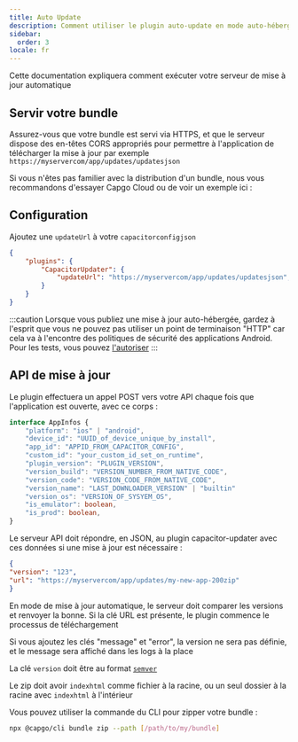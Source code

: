 ```yaml
---
title: Auto Update
description: Comment utiliser le plugin auto-update en mode auto-hébergé
sidebar:
  order: 3
locale: fr
---
```



Cette documentation expliquera comment exécuter votre serveur de mise à jour automatique

## Servir votre bundle
Assurez-vous que votre bundle est servi via HTTPS, et que le serveur dispose des en-têtes CORS appropriés pour permettre à l'application de télécharger la mise à jour
par exemple ```https://myservercom/app/updates/updatesjson```

Si vous n'êtes pas familier avec la distribution d'un bundle, nous vous recommandons d'essayer Capgo Cloud ou de voir un exemple ici :
<LinkCard
	title="Distribution d'un Bundle"
	href="/docs/self-hosted/auto-update/update-endpoint"
/>

## Configuration
Ajoutez une ``updateUrl`` à votre ``capacitorconfigjson``

```json
{
	"plugins": {
		"CapacitorUpdater": {
			"updateUrl": "https://myservercom/app/updates/updatesjson",
		}
	}
}
```
:::caution
Lorsque vous publiez une mise à jour auto-hébergée, gardez à l'esprit que vous ne pouvez pas utiliser un point de terminaison "HTTP" car cela va à l'encontre des politiques de sécurité des applications Android. Pour les tests, vous pouvez [l'autoriser](https://stackoverflow.com/questions/45940861/android-8-cleartext-http-traffic-not-permitted)
:::

## API de mise à jour

Le plugin effectuera un appel POST vers votre API chaque fois que l'application est ouverte, avec ce corps :

```typescript
interface AppInfos {
    "platform": "ios" | "android",
    "device_id": "UUID_of_device_unique_by_install",
    "app_id": "APPID_FROM_CAPACITOR_CONFIG",
    "custom_id": "your_custom_id_set_on_runtime",
    "plugin_version": "PLUGIN_VERSION",
    "version_build": "VERSION_NUMBER_FROM_NATIVE_CODE",
    "version_code": "VERSION_CODE_FROM_NATIVE_CODE",
    "version_name": "LAST_DOWNLOADER_VERSION" | "builtin"
    "version_os": "VERSION_OF_SYSYEM_OS",
    "is_emulator": boolean,
    "is_prod": boolean,
}
```

Le serveur API doit répondre, en JSON, au plugin capacitor-updater avec ces données si une mise à jour est nécessaire :

```json
{
"version": "123",
"url": "https://myservercom/app/updates/my-new-app-200zip"
}
```

En mode de mise à jour automatique, le serveur doit comparer les versions et renvoyer la bonne. Si la clé URL est présente, le plugin commence le processus de téléchargement

Si vous ajoutez les clés "message" et "error", la version ne sera pas définie, et le message sera affiché dans les logs à la place

La clé `version` doit être au format [`semver`](https://semverorg/)

Le zip doit avoir `indexhtml` comme fichier à la racine, ou un seul dossier à la racine avec `indexhtml` à l'intérieur

Vous pouvez utiliser la commande du CLI pour zipper votre bundle :

```bash title="Créer un bundle avec vos fichiers à servir depuis votre serveur"
npx @capgo/cli bundle zip --path [/path/to/my/bundle]
```
